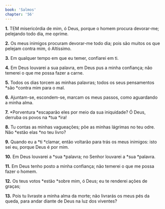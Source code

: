 ```yaml
---
book: 'Salmos'
chapter: '56'
---
```


**1.** TEM misericórdia de mim, ó Deus, porque o homem procura devorar-me; pelejando todo dia, me oprime.

**2.** Os meus inimigos procuram devorar-me todo dia; pois são muitos os que pelejam contra mim, ó Altíssimo.

**3.** Em qualquer tempo em que eu temer, confiarei em ti.

**4.** Em Deus louvarei a sua palavra, em Deus pus a minha confiança; não temerei o que me possa fazer a carne.

**5.** Todos os dias torcem as minhas palavras; todos os seus pensamentos *são *contra mim para o mal.

**6.** Ajuntam-se, escondem-se, marcam os meus passos, como aguardando a minha alma.

**7.** *Porventura *escaparão eles por meio da sua iniquidade? Ó Deus, derruba os povos na *tua *ira!

**8.** Tu contas as minhas vagueações; põe as minhas lágrimas no teu odre. Não *estão elas *no teu livro?

**9.** Quando eu a *ti *clamar, então voltarão para trás os meus inimigos: isto sei eu, porque Deus é por mim.

**10.** Em Deus louvarei a *sua *palavra; no Senhor louvarei a *sua *palavra.

**11.** Em Deus tenho posto a minha confiança; não temerei o que me possa fazer o homem.

**12.** Os teus votos *estão *sobre mim, ó Deus; eu te renderei ações de graças;

**13.** Pois tu livraste a minha alma da morte; não livrarás os meus pés da queda, para andar diante de Deus na luz dos viventes?